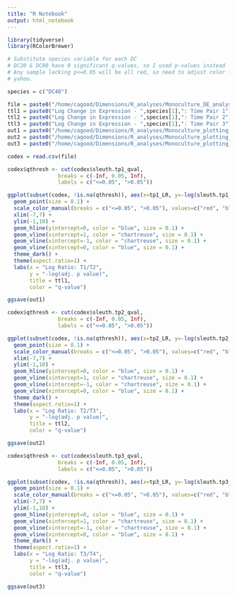 ```yaml
---
title: "R Notebook"
output: html_notebook
---
```


```r
library(tidyverse)
library(RColorBrewer)
```

```r
# Substitute species variable for each DC
# DC20 & DC80 have 0 significant q-values, so I used p-values instead
# Any sample lacking p<=0.05 will be all red, so need to adjust color for those. 
# yahoo. 

species = c("DC40")

file = paste0("/home/cagood/Dimensions/R_analyses/Monoculture_DE_analysis/DE_codex_tables/",species[1],"_DE_Codex")
ttl1 = paste0("Log Change in Expression - ",species[1],": Time Pair 1")
ttl2 = paste0("Log Change in Expression - ",species[1],": Time Pair 2")
ttl3 = paste0("Log Change in Expression - ",species[1],": Time Pair 3")
out1 = paste0("/home/cagood/Dimensions/R_analyses/Monoculture_plotting_DE/plots/volcanos/",species[1],"_t1t2_vol.png")
out2 = paste0("/home/cagood/Dimensions/R_analyses/Monoculture_plotting_DE/plots/volcanos/",species[1],"_t2t3_vol.png")
out3 = paste0("/home/cagood/Dimensions/R_analyses/Monoculture_plotting_DE/plots/volcanos/",species[1],"_t3t4_vol.png")

codex = read.csv(file)

codex$qthresh <- cut(codex$sleuth.tp1_qval,
                breaks = c(-Inf, 0.05, Inf),
                labels = c("<=0.05", ">0.05"))

ggplot(subset(codex, !is.na(qthresh)), aes(x=tp1_LR, y=-log(sleuth.tp1_qval), color=qthresh)) +
  geom_point(size = 0.1) +
  scale_color_manual(breaks = c("<=0.05", ">0.05"), values=c("red", "black")) +
  xlim(-7,7) + 
  ylim(-1,10) +
  geom_hline(yintercept=0, color = "blue", size = 0.1) +
  geom_vline(xintercept=1, color = "chartreuse", size = 0.1) +
  geom_vline(xintercept=-1, color = "chartreuse", size = 0.1) +
  geom_vline(xintercept=0, color = "blue", size = 0.1) +
  theme_dark() +
  theme(aspect.ratio=1) +
  labs(x = "Log Ratio: T1/T2", 
       y = "-log(adj. p value)", 
       title = ttl1,
       color = "q-value")

ggsave(out1)

codex$qthresh <- cut(codex$sleuth.tp2_qval,
                breaks = c(-Inf, 0.05, Inf),
                labels = c("<=0.05", ">0.05"))

ggplot(subset(codex, !is.na(qthresh)), aes(x=tp2_LR, y=-log(sleuth.tp2_qval), color=qthresh)) + 
  geom_point(size = 0.1) +
  scale_color_manual(breaks = c("<=0.05", ">0.05"), values=c("red", "black")) +
  xlim(-7,7) + 
  ylim(-1,10) +
  geom_hline(yintercept=0, color = "blue", size = 0.1) +
  geom_vline(xintercept=1, color = "chartreuse", size = 0.1) +
  geom_vline(xintercept=-1, color = "chartreuse", size = 0.1) +
  geom_vline(xintercept=0, color = "blue", size = 0.1) +
  theme_dark() +
  theme(aspect.ratio=1) +
  labs(x = "Log Ratio: T2/T3", 
       y = "-log(adj. p value)", 
       title = ttl2,
       color = "q-value")

ggsave(out2)

codex$qthresh <- cut(codex$sleuth.tp3_qval,
                breaks = c(-Inf, 0.05, Inf),
                labels = c("<=0.05", ">0.05"))

ggplot(subset(codex, !is.na(qthresh)), aes(x=tp3_LR, y=-log(sleuth.tp3_qval), color=qthresh)) + 
  geom_point(size = 0.1) +
  scale_color_manual(breaks = c("<=0.05", ">0.05"), values=c("red", "black")) +
  xlim(-7,7) + 
  ylim(-1,10) +
  geom_hline(yintercept=0, color = "blue", size = 0.1) +
  geom_vline(xintercept=1, color = "chartreuse", size = 0.1) +
  geom_vline(xintercept=-1, color = "chartreuse", size = 0.1) +
  geom_vline(xintercept=0, color = "blue", size = 0.1) +
  theme_dark() +
  theme(aspect.ratio=1) +
  labs(x = "Log Ratio: T3/T4", 
       y = "-log(adj. p value)", 
       title = ttl3,
       color = "q-value")

ggsave(out3)
```